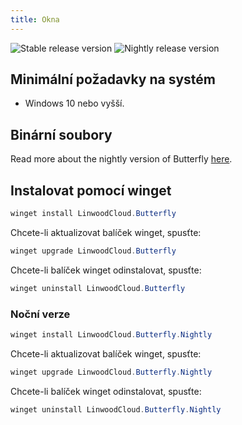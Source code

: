 ```yaml
---
title: Okna
---
```


![Stable release version](https://img.shields.io/badge/dynamic/yaml?color=c4840d&label=Stable&query=%24.version&url=https%3A%2F%2Fraw.githubusercontent.com%2FLinwoodDev%2Fbutterfly%2Fstable%2Fapp%2Fpubspec.yaml&style=for-the-badge)
![Nightly release version](https://img.shields.io/badge/dynamic/yaml?color=f7d28c&label=Nightly&query=%24.version&url=https%3A%2F%2Fraw.githubusercontent.com%2FLinwoodDev%2Fbutterfly%2Fnightly%2Fapp%2Fpubspec.yaml&style=for-the-badge)


## Minimální požadavky na systém

- Windows 10 nebo vyšší.

## Binární soubory

<Tabs>
<TabItem label="Stable">
  <CardGrid>
    <DownloadButton after="/downloads/post-windows" href="https://github.com/LinwoodDev/butterfly/releases/download/stable/linwood-butterfly-windows-setup-x86_64.exe" title="Setup"/>
    <DownloadButton after="/downloads/post-windows" href="https://github.com/LinwoodDev/butterfly/releases/download/stable/linwood-butterfly-windows-x86_64.zip" title="Portable"/>
  </CardGrid>
</TabItem>
<TabItem label="Nightly">
  <CardGrid>
    <DownloadButton after="/downloads/post-windows" href="https://github.com/LinwoodDev/butterfly/releases/download/nightly/linwood-butterfly-windows-setup-x86_64.exe" title="Setup"/>
    <DownloadButton after="/downloads/post-windows" href="https://github.com/LinwoodDev/butterfly/releases/download/nightly/linwood-butterfly-windows-x86_64.zip" title="Portable"/>
  </CardGrid>
</TabItem>
</Tabs>

Read more about the nightly version of Butterfly [here](/nightly).

## Instalovat pomocí winget

```powershell
winget install LinwoodCloud.Butterfly
```

Chcete-li aktualizovat balíček winget, spusťte:

```powershell
winget upgrade LinwoodCloud.Butterfly
```

Chcete-li balíček winget odinstalovat, spusťte:

```powershell
winget uninstall LinwoodCloud.Butterfly
```

### Noční verze

```powershell
winget install LinwoodCloud.Butterfly.Nightly
```

Chcete-li aktualizovat balíček winget, spusťte:

```powershell
winget upgrade LinwoodCloud.Butterfly.Nightly
```

Chcete-li balíček winget odinstalovat, spusťte:

```powershell
winget uninstall LinwoodCloud.Butterfly.Nightly
```
